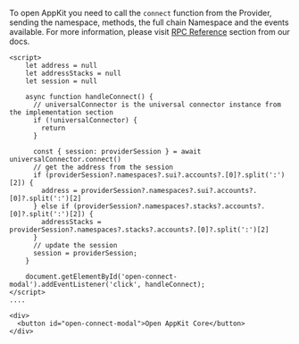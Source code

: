 To open AppKit you need to call the `connect` function from the Provider, sending the namespace, methods, the full chain Namespace and the events available.
For more information, please visit [RPC Reference](https://docs.reown.com/advanced/multichain/rpc-reference/cosmos-rpc) section from our docs.

```tsx
<script>
    let address = null
    let addressStacks = null
    let session = null

    async function handleConnect() {
      // universalConnector is the universal connector instance from the implementation section
      if (!universalConnector) {
        return
      }

      const { session: providerSession } = await universalConnector.connect()
      // get the address from the session
      if (providerSession?.namespaces?.sui?.accounts?.[0]?.split(':')[2]) {
        address = providerSession?.namespaces?.sui?.accounts?.[0]?.split(':')[2]
      } else if (providerSession?.namespaces?.stacks?.accounts?.[0]?.split(':')[2]) {
        addressStacks = providerSession?.namespaces?.stacks?.accounts?.[0]?.split(':')[2]
      }
      // update the session
      session = providerSession;
    }

    document.getElementById('open-connect-modal').addEventListener('click', handleConnect);
</script>
.... 

<div> 
  <button id="open-connect-modal">Open AppKit Core</button>
</div>

```


